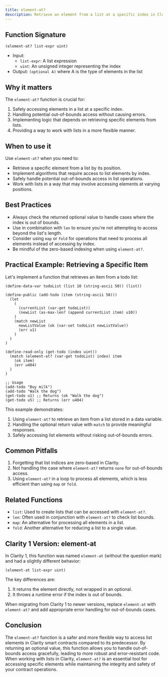 ```yaml
---
title: element-at?
description: Retrieve an element from a list at a specific index in Clarity smart contracts.
---
```


## Function Signature

```clarity
(element-at? list-expr uint)
```

- Input: 
  - `list-expr`: A list expression
  - `uint`: An unsigned integer representing the index
- Output: `(optional A)` where A is the type of elements in the list

## Why it matters

The `element-at?` function is crucial for:

1. Safely accessing elements in a list at a specific index.
2. Handling potential out-of-bounds access without causing errors.
3. Implementing logic that depends on retrieving specific elements from lists.
4. Providing a way to work with lists in a more flexible manner.

## When to use it

Use `element-at?` when you need to:

- Retrieve a specific element from a list by its position.
- Implement algorithms that require access to list elements by index.
- Safely handle potential out-of-bounds access in list operations.
- Work with lists in a way that may involve accessing elements at varying positions.

## Best Practices

- Always check the returned optional value to handle cases where the index is out of bounds.
- Use in combination with `len` to ensure you're not attempting to access beyond the list's length.
- Consider using `map` or `fold` for operations that need to process all elements instead of accessing by index.
- Be mindful of the zero-based indexing when using `element-at?`.

## Practical Example: Retrieving a Specific Item

Let's implement a function that retrieves an item from a todo list:

```clarity
(define-data-var todoList (list 10 (string-ascii 50)) (list))

(define-public (add-todo (item (string-ascii 50)))
  (let
    (
      (currentList (var-get todoList))
      (newList (as-max-len? (append currentList item) u10))
    )
    (match newList
      newListValue (ok (var-set todoList newListValue))
      (err u1)
    )
  )
)

(define-read-only (get-todo (index uint))
  (match (element-at? (var-get todoList) index) item
    (ok item)
    (err u404)
  )
)

;; Usage
(add-todo "Buy milk")
(add-todo "Walk the dog")
(get-todo u1) ;; Returns (ok "Walk the dog")
(get-todo u5) ;; Returns (err u404)
```

This example demonstrates:
1. Using `element-at?` to retrieve an item from a list stored in a data variable.
2. Handling the optional return value with `match` to provide meaningful responses.
3. Safely accessing list elements without risking out-of-bounds errors.

## Common Pitfalls

1. Forgetting that list indices are zero-based in Clarity.
2. Not handling the case where `element-at?` returns `none` for out-of-bounds access.
3. Using `element-at?` in a loop to process all elements, which is less efficient than using `map` or `fold`.

## Related Functions

- `list`: Used to create lists that can be accessed with `element-at?`.
- `len`: Often used in conjunction with `element-at?` to check list bounds.
- `map`: An alternative for processing all elements in a list.
- `fold`: Another alternative for reducing a list to a single value.

## Clarity 1 Version: element-at

In Clarity 1, this function was named `element-at` (without the question mark) and had a slightly different behavior:

```clarity
(element-at list-expr uint)
```

The key differences are:
1. It returns the element directly, not wrapped in an optional.
2. It throws a runtime error if the index is out of bounds.

When migrating from Clarity 1 to newer versions, replace `element-at` with `element-at?` and add appropriate error handling for out-of-bounds cases.

## Conclusion

The `element-at?` function is a safer and more flexible way to access list elements in Clarity smart contracts compared to its predecessor. By returning an optional value, this function allows you to handle out-of-bounds access gracefully, leading to more robust and error-resistant code. When working with lists in Clarity, `element-at?` is an essential tool for accessing specific elements while maintaining the integrity and safety of your contract operations.

